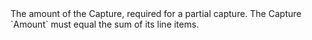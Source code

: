 <ParamField body="Amount" type="integer">
The amount of the Capture, required for a partial capture. The Capture `Amount` must equal the sum of its line items.
</ParamField>